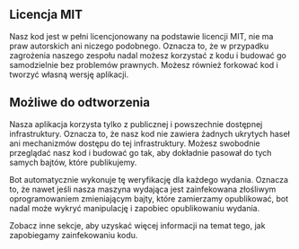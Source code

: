 ## Licencja MIT

<div className="h-2"/>

Nasz kod jest w pełni licencjonowany na podstawie licencji MIT, nie ma praw autorskich ani niczego podobnego. Oznacza to, że w przypadku zagrożenia naszego zespołu nadal możesz korzystać z kodu i budować go samodzielnie bez problemów prawnych. Możesz również forkować kod i tworzyć własną wersję aplikacji.

<div className="h-4"/>

## Możliwe do odtworzenia

<div className="h-2"/>

Nasza aplikacja korzysta tylko z publicznej i powszechnie dostępnej infrastruktury. Oznacza to, że nasz kod nie zawiera żadnych ukrytych haseł ani mechanizmów dostępu do tej infrastruktury. Możesz swobodnie przeglądać nasz kod i budować go tak, aby dokładnie pasował do tych samych bajtów, które publikujemy.

<div className="h-2"/>

Bot automatycznie wykonuje tę weryfikację dla każdego wydania. Oznacza to, że nawet jeśli nasza maszyna wydająca jest zainfekowana złośliwym oprogramowaniem zmieniającym bajty, które zamierzamy opublikować, bot nadal może wykryć manipulację i zapobiec opublikowaniu wydania.

<div className="h-2"/>

Zobacz inne sekcje, aby uzyskać więcej informacji na temat tego, jak zapobiegamy zainfekowaniu kodu.

